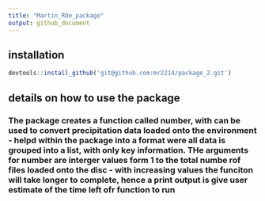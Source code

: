 ---
title: "Martin_ROe_package"
output: github_document
---

## installation
```{r, eval = F, echo=FALSE}
devtools::install_github('git@github.com:mr2214/package_2.git')
```

## details on how to use the package
### The package creates a function called number, with can be used to convert precipitation data loaded onto the environment - helpd within the package into a format were all data is grouped into a list, with only key information. THe arguments for number are interger values form 1 to the total numbe rof files loaded onto the disc - with increasing values the funciton will take longer to complete, hence a print output is give user estimate of the time left ofr function to run 
